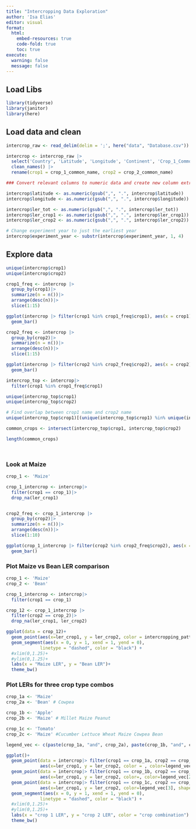 ```yaml
---
title: "Intercropping Data Exploration"
author: 'Isa Elias'
editor: visual
format: 
  html:
    embed-resources: true
    code-fold: true
    toc: true
execute:
  warning: false
  message: false
---
```


## Load Libs

```r
library(tidyverse)
library(janitor)
library(here)
```

## Load data and clean

```r

intercrop_raw <- read_delim(delim = ';', here("data", "Database.csv"))

intercrop <- intercrop_raw |>
  select('Country', 'Latitude', 'Longitude', 'Continent', 'Crop_1_Common_Name', 'Crop_2_Common_Name', 'LER_crop1', 'LER_crop2', 'LER_tot', 'Intercropping_design', 'Intercropping_pattern', 'Greenhouse', 'Experiment_year', 'Organic_ferti', 'Mineral_ferti') |>
  clean_names() |>
  rename(crop1 = crop_1_common_name, crop2 = crop_2_common_name) 

### Convert relevant columns to numeric data and create new column extracting experiment start year from the experimental period

intercrop$latitude <- as.numeric(gsub(",", ".", intercrop$latitude))
intercrop$longitude <- as.numeric(gsub(",", ".", intercrop$longitude))

intercrop$ler_tot <- as.numeric(gsub(",", ".", intercrop$ler_tot))
intercrop$ler_crop1 <- as.numeric(gsub(",", ".", intercrop$ler_crop1))
intercrop$ler_crop2 <- as.numeric(gsub(",", ".", intercrop$ler_crop2))

# Change experiment year to just the earliest year
intercrop$experiment_year <- substr(intercrop$experiment_year, 1, 4)

```

## Explore data

```r
unique(intercrop$crop1)
unique(intercrop$crop2)

crop1_freq <- intercrop |>
  group_by(crop1)|>
  summarize(n = n())|>
  arrange(desc(n))|>
  slice(1:15)

ggplot(intercrop |> filter(crop1 %in% crop1_freq$crop1), aes(x = crop1))+
  geom_bar()

crop2_freq <- intercrop |>
  group_by(crop2)|>
  summarize(n = n())|>
  arrange(desc(n))|>
  slice(1:15)

ggplot(intercrop |> filter(crop2 %in% crop2_freq$crop2), aes(x = crop2))+
  geom_bar()

intercrop_top <- intercrop|>
  filter(crop1 %in% crop1_freq$crop1)

unique(intercrop_top$crop1)
unique(intercrop_top$crop2)

# Find overlap between crop1 name and crop2 name
unique(intercrop_top$crop1)[(unique(intercrop_top$crop1) %in% unique(intercrop_top$crop2))]

common_crops <- intersect(intercrop_top$crop1, intercrop_top$crop2)

length(common_crops)




```

### Look at Maize

```r

crop_1 <- 'Maize'

crop_1_intercrop <- intercrop|>
  filter(crop1 == crop_1)|>
  drop_na(ler_crop1)


crop2_freq <- crop_1_intercrop |>
  group_by(crop2)|>
  summarize(n = n())|>
  arrange(desc(n))|>
  slice(1:10)

ggplot(crop_1_intercrop |> filter(crop2 %in% crop2_freq$crop2), aes(x = crop2))+
  geom_bar()
```

### Plot Maize vs Bean LER comparison

```r


crop_1 <- 'Maize'
crop_2 <- 'Bean'

crop_1_intercrop <- intercrop|>
  filter(crop1 == crop_1)

crop_12 <- crop_1_intercrop |>
  filter(crop2 == crop_2)|>
  drop_na(ler_crop1, ler_crop2)

ggplot(data = crop_12)+
  geom_point(aes(x=ler_crop1, y = ler_crop2, color = intercropping_pattern))+
  geom_segment(aes(x = 0, y = 1, xend = 1, yend = 0), 
             linetype = "dashed", color = "black") +
  #xlim(0,1.25)+
  #ylim(0,1.25)+
  labs(x = "Maize LER", y = "Bean LER")+
  theme_bw()
```

### Plot LERs for three crop type combos

```r


crop_1a <- 'Maize'
crop_2a <- 'Bean' # Cowpea

crop_1b <- 'Apple'
crop_2b <- 'Maize' # Millet Maize Peanut

crop_1c <- 'Tomato'
crop_2c <- 'Maize' #Cucumber Lettuce Wheat Maize Cowpea Bean

legend_vec <- c(paste(crop_1a, "and", crop_2a), paste(crop_1b, "and", crop_2b), paste(crop_1c, "and", crop_2c))

ggplot()+
  geom_point(data = intercrop|> filter(crop1 == crop_1a, crop2 == crop_2a) |> drop_na(ler_crop1, ler_crop2),
             aes(x=ler_crop1, y = ler_crop2, color = , color=legend_vec[1], shape = intercropping_pattern))+
  geom_point(data = intercrop|> filter(crop1 == crop_1b, crop2 == crop_2b) |> drop_na(ler_crop1, ler_crop2),
             aes(x=ler_crop1, y = ler_crop2, color=, color=legend_vec[2], shape = intercropping_pattern))+
  geom_point(data = intercrop|> filter(crop1 == crop_1c, crop2 == crop_2c) |> drop_na(ler_crop1, ler_crop2),
             aes(x=ler_crop1, y = ler_crop2, color=legend_vec[3], shape = intercropping_pattern))+
  geom_segment(aes(x = 0, y = 1, xend = 1, yend = 0), 
             linetype = "dashed", color = "black") +
  #xlim(0,1.25)+
  #ylim(0,1.25)+
  labs(x = "crop 1 LER", y = "crop 2 LER", color = "crop combination") + 
  theme_bw()

  
```
